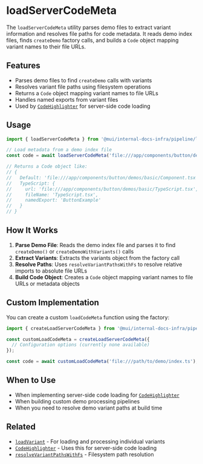 # loadServerCodeMeta

The `loadServerCodeMeta` utility parses demo files to extract variant information and resolves file paths for code metadata. It reads demo index files, finds `createDemo` factory calls, and builds a `Code` object mapping variant names to their file URLs.

## Features

- Parses demo files to find `createDemo` calls with variants
- Resolves variant file paths using filesystem operations
- Returns a `Code` object mapping variant names to file URLs
- Handles named exports from variant files
- Used by [`CodeHighlighter`](../../components/code-highlighter/page.mdx) for server-side code loading

## Usage

```ts
import { loadServerCodeMeta } from '@mui/internal-docs-infra/pipeline/loadServerCodeMeta';

// Load metadata from a demo index file
const code = await loadServerCodeMeta('file:///app/components/button/demos/basic/index.ts');

// Returns a Code object like:
// {
//   Default: 'file:///app/components/button/demos/basic/Component.tsx',
//   TypeScript: {
//     url: 'file:///app/components/button/demos/basic/TypeScript.tsx',
//     fileName: 'TypeScript.tsx',
//     namedExport: 'ButtonExample'
//   }
// }
```

## How It Works

1. **Parse Demo File**: Reads the demo index file and parses it to find `createDemo()` or `createDemoWithVariants()` calls
2. **Extract Variants**: Extracts the variants object from the factory call
3. **Resolve Paths**: Uses `resolveVariantPathsWithFs` to resolve relative imports to absolute file URLs
4. **Build Code Object**: Creates a `Code` object mapping variant names to file URLs or metadata objects

## Custom Implementation

You can create a custom `loadCodeMeta` function using the factory:

```ts
import { createLoadServerCodeMeta } from '@mui/internal-docs-infra/pipeline/loadServerCodeMeta';

const customLoadCodeMeta = createLoadServerCodeMeta({
  // Configuration options (currently none available)
});

const code = await customLoadCodeMeta('file:///path/to/demo/index.ts');
```

## When to Use

- When implementing server-side code loading for [`CodeHighlighter`](../../components/code-highlighter/page.mdx)
- When building custom demo processing pipelines
- When you need to resolve demo variant paths at build time

## Related

- [`loadVariant`](../load-variant/page.mdx) - For loading and processing individual variants
- [`CodeHighlighter`](../../components/code-highlighter/page.mdx) - Uses this for server-side code loading
- [`resolveVariantPathsWithFs`](../resolve-variant-paths/page.mdx) - Filesystem path resolution
